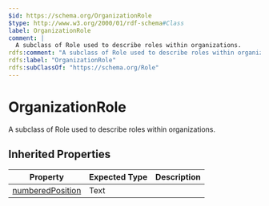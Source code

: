 ```yaml
---
$id: https://schema.org/OrganizationRole
$type: http://www.w3.org/2000/01/rdf-schema#Class
label: OrganizationRole
comment: |
  A subclass of Role used to describe roles within organizations.
rdfs:comment: "A subclass of Role used to describe roles within organizations."
rdfs:label: "OrganizationRole"
rdfs:subClassOf: "https://schema.org/Role"
---
```


# OrganizationRole

A subclass of Role used to describe roles within organizations.

## Inherited Properties

| Property | Expected Type | Description |
| --- | --- | --- |
| [numberedPosition](https://schema.org/numberedPosition) | Text |  |
